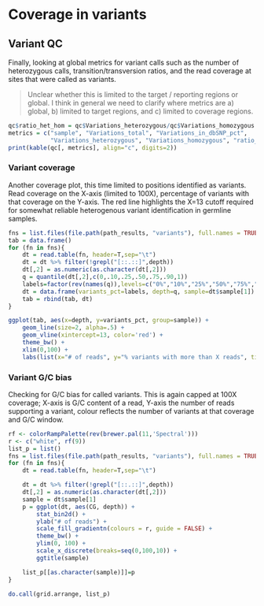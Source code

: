 
# Coverage in variants

## Variant QC

Finally, looking at global metrics for variant calls such as the number of heterozygous calls, transition/transversion ratios, and the read coverage at sites that were called as variants. 

> Unclear whether this is limited to the target / reporting regions or global. I think in general we need to clarify where metrics are a) global, b) limited to target regions, and c) limited to coverage regions.

```r
qc$ratio_het_hom = qc$Variations_heterozygous/qc$Variations_homozygous
metrics = c("sample", "Variations_total", "Variations_in_dbSNP_pct",
            "Variations_heterozygous", "Variations_homozygous", "ratio_het_hom", "Transition/Transversion")
print(kable(qc[, metrics], align="c", digits=2))
```
### Variant coverage

Another coverage plot, this time limited to positions identified as variants. Read coverage on the X-axis (limited to 100X), percentage of variants with that coverage on the Y-axis. The red line highlights the X=13 cutoff required for somewhat reliable heterogenous variant identification in germline samples.

```r
fns = list.files(file.path(path_results, "variants"), full.names = TRUE, pattern = "gc-depth-parse.tsv")
tab = data.frame()
for (fn in fns){
    dt = read.table(fn, header=T,sep="\t")
    dt = dt %>% filter(!grepl("[::.::]",depth))
    dt[,2] = as.numeric(as.character(dt[,2]))
    q = quantile(dt[,2],c(0,.10,.25,.50,.75,.90,1))
    labels=factor(rev(names(q)),levels=c("0%","10%","25%","50%","75%","90%","100%"))
    dt = data.frame(variants_pct=labels, depth=q, sample=dt$sample[1])
    tab = rbind(tab, dt)
}

ggplot(tab, aes(x=depth, y=variants_pct, group=sample)) +
    geom_line(size=2, alpha=.5) +
    geom_vline(xintercept=13, color='red') +
    theme_bw() +
    xlim(0,100) +
    labs(list(x="# of reads", y="% variants with more than X reads", title="variants coverage"))
```

### Variant G/C bias

Checking for G/C bias for called variants. This is again capped at 100X coverage; X-axis is G/C content of a read, Y-axis the number of reads supporting a variant, colour reflects the number of variants at that coverage and G/C window. 


```r
rf <- colorRampPalette(rev(brewer.pal(11,'Spectral')))
r <- c("white", rf(9))
list_p = list()
fns = list.files(file.path(path_results, "variants"), full.names = TRUE, pattern = "gc-depth-parse.tsv")
for (fn in fns){
    dt = read.table(fn, header=T,sep="\t")

    dt = dt %>% filter(!grepl("[::.::]",depth))
    dt[,2] = as.numeric(as.character(dt[,2]))
    sample = dt$sample[1]
    p = ggplot(dt, aes(CG, depth)) +
        stat_bin2d() +
        ylab("# of reads") +
        scale_fill_gradientn(colours = r, guide = FALSE) + 
        theme_bw() +
        ylim(0, 100) +
        scale_x_discrete(breaks=seq(0,100,10)) +
        ggtitle(sample)

    list_p[[as.character(sample)]]=p
}

do.call(grid.arrange, list_p)
```
